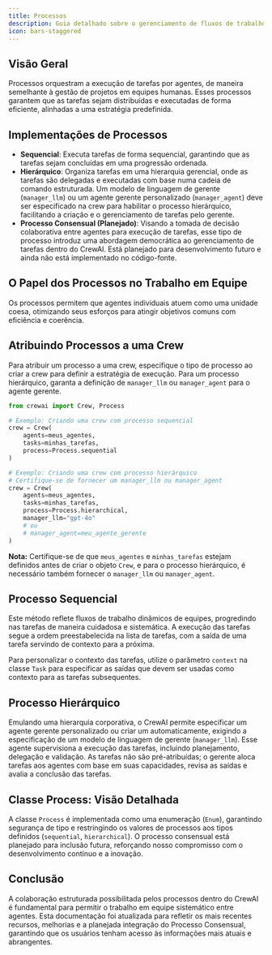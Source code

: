 ```yaml
---
title: Processos
description: Guia detalhado sobre o gerenciamento de fluxos de trabalho através de processos no CrewAI, com detalhes de implementação atualizados.
icon: bars-staggered
---
```


## Visão Geral

<Tip>
  Processos orquestram a execução de tarefas por agentes, de maneira semelhante à gestão de projetos em equipes humanas.
  Esses processos garantem que as tarefas sejam distribuídas e executadas de forma eficiente, alinhadas a uma estratégia predefinida.
</Tip>

## Implementações de Processos

- **Sequencial**: Executa tarefas de forma sequencial, garantindo que as tarefas sejam concluídas em uma progressão ordenada.
- **Hierárquico**: Organiza tarefas em uma hierarquia gerencial, onde as tarefas são delegadas e executadas com base numa cadeia de comando estruturada. Um modelo de linguagem de gerente (`manager_llm`) ou um agente gerente personalizado (`manager_agent`) deve ser especificado na crew para habilitar o processo hierárquico, facilitando a criação e o gerenciamento de tarefas pelo gerente.
- **Processo Consensual (Planejado)**: Visando a tomada de decisão colaborativa entre agentes para execução de tarefas, esse tipo de processo introduz uma abordagem democrática ao gerenciamento de tarefas dentro do CrewAI. Está planejado para desenvolvimento futuro e ainda não está implementado no código-fonte.

## O Papel dos Processos no Trabalho em Equipe
Os processos permitem que agentes individuais atuem como uma unidade coesa, otimizando seus esforços para atingir objetivos comuns com eficiência e coerência.

## Atribuindo Processos a uma Crew
Para atribuir um processo a uma crew, especifique o tipo de processo ao criar a crew para definir a estratégia de execução. Para um processo hierárquico, garanta a definição de `manager_llm` ou `manager_agent` para o agente gerente.

```python
from crewai import Crew, Process

# Exemplo: Criando uma crew com processo sequencial
crew = Crew(
    agents=meus_agentes,
    tasks=minhas_tarefas,
    process=Process.sequential
)

# Exemplo: Criando uma crew com processo hierárquico
# Certifique-se de fornecer um manager_llm ou manager_agent
crew = Crew(
    agents=meus_agentes,
    tasks=minhas_tarefas,
    process=Process.hierarchical,
    manager_llm="gpt-4o"
    # ou
    # manager_agent=meu_agente_gerente
)
```
**Nota:** Certifique-se de que `meus_agentes` e `minhas_tarefas` estejam definidos antes de criar o objeto `Crew`, e para o processo hierárquico, é necessário também fornecer o `manager_llm` ou `manager_agent`.

## Processo Sequencial

Este método reflete fluxos de trabalho dinâmicos de equipes, progredindo nas tarefas de maneira cuidadosa e sistemática. A execução das tarefas segue a ordem preestabelecida na lista de tarefas, com a saída de uma tarefa servindo de contexto para a próxima.

Para personalizar o contexto das tarefas, utilize o parâmetro `context` na classe `Task` para especificar as saídas que devem ser usadas como contexto para as tarefas subsequentes.

## Processo Hierárquico

Emulando uma hierarquia corporativa, o CrewAI permite especificar um agente gerente personalizado ou criar um automaticamente, exigindo a especificação de um modelo de linguagem de gerente (`manager_llm`). Esse agente supervisiona a execução das tarefas, incluindo planejamento, delegação e validação. As tarefas não são pré-atribuídas; o gerente aloca tarefas aos agentes com base em suas capacidades, revisa as saídas e avalia a conclusão das tarefas.

## Classe Process: Visão Detalhada

A classe `Process` é implementada como uma enumeração (`Enum`), garantindo segurança de tipo e restringindo os valores de processos aos tipos definidos (`sequential`, `hierarchical`). O processo consensual está planejado para inclusão futura, reforçando nosso compromisso com o desenvolvimento contínuo e a inovação.

## Conclusão

A colaboração estruturada possibilitada pelos processos dentro do CrewAI é fundamental para permitir o trabalho em equipe sistemático entre agentes.
Esta documentação foi atualizada para refletir os mais recentes recursos, melhorias e a planejada integração do Processo Consensual, garantindo que os usuários tenham acesso às informações mais atuais e abrangentes.